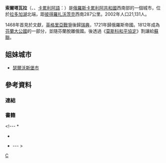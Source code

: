 {{Infobox Russian town
|en_name=索爾塔瓦拉
|ru_name=Сортавала
|other_name=Sortavala
|other_lang=Karelian
|image_skyline=DJI Sortavala 3.jpg
|image_caption=索爾塔瓦拉市中心俯瞰圖（攝於2020年）
|coordinates = {{coord|61|42|N|30|40|E|display=inline,title}}
|map_label_position=right
|image_coa=Sortavala Coat of Arms.svg
|coa_caption=
|image_flag=Sortavala_flag.svg
|flag_caption=
|anthem=
|anthem_ref=
|holiday=
|holiday_ref=
|federal_subject=[[卡累利阿共和國|卡累利阿共和國]]
|federal_subject_ref=<ref name="Ref62">Law #871-ZRK</ref>
|adm_data_as_of=2008年6月
|adm_city_jur=索爾塔瓦拉{{tsl|en|city of federal subject significance|聯邦重要城市}}
|adm_city_jur_ref=<ref name="Ref62" />
|adm_ctr_of=索爾塔瓦拉聯邦重要城市
|adm_ctr_of_ref=<ref name="Ref62" />
|inhabloc_cat=市鎮
|inhabloc_cat_ref=<ref name="Ref62" />
|inhabloc_type=
|inhabloc_type_ref=
|mun_data_as_of=2011年11月
|mun_district_jur=索爾塔瓦爾斯基區（Sortavalsky Municipal District）
|mun_district_jur_ref=<ref name="Ref738">Law #825-ZRK</ref>
|urban_settlement_jur=索爾塔瓦爾斯科耶城鎮居留地（Sortavalskoye Urban Settlement）
|urban_settlement_jur_ref=<ref name="Ref738" />
|mun_admctr_of1=索爾塔瓦爾斯基區
|mun_admctr_of1_ref=<ref name="Ref738" />
|mun_admctr_of2=索爾塔瓦爾斯科耶城鎮居留地
|mun_admctr_of2_ref=
|leader_title=
|leader_title_ref=
|leader_name=
|leader_name_ref=
|representative_body=
|representative_body_ref=
|area_of_what=
|area_as_of=
|area_km2=
|area_km2_ref=
|pop_2010census=19235
|pop_2010census_ref=<ref name="2010Census">{{ru-pop-ref|2010Census}}</ref>
|pop_density=
|pop_density_as_of=
|pop_density_ref=
|pop_latest=
|pop_latest_date=
|pop_latest_ref=
|established_date=1468年
|established_title=首次描述
|established_date_ref=
|current_cat_date=
|current_cat_date_ref=
|prev_name1=
|prev_name1_date=
|prev_name1_ref=
|postal_codes=
|postal_codes_ref=
|dialing_codes=
|dialing_codes_ref=
|website=http://городсортавала.рф/
|website_ref=
|commonscat=Sortavala
|date=2012年9月
}}
'''索爾塔瓦拉'''（{{lang-ru|Со́ртава́ла}}、{{lang-fi|Sortavala}}、[[卡累利阿語|卡累利阿語]]：{{lang|krl|Sordavala}}）是[[俄羅斯|俄羅斯]][[卡累利阿共和國|卡累利阿共和國]]西南部的一個城市，位於[[拉多加湖|拉多加湖]]北端，距[[彼得羅扎沃茨克|彼得羅扎沃茨克]]西南287公里。2002年人口21,131人。

1468年首見於文獻，[[英格里亞戰爭|英格里亞戰爭]]後歸[[瑞典|瑞典]]，1721年歸俄羅斯帝國。1812年成為[[芬蘭大公國|芬蘭大公國]]的一部分，並隨芬蘭脫離俄國。後透過《[[莫斯科和平協定|莫斯科和平協定]]》割讓給[[蘇聯|蘇聯]]。

==姐妹城市==
* {{SWE}}[[瑟爾沃斯堡市|瑟爾沃斯堡市]]

==參考資料==
===連結===
{{reflist|30em}}

===書籍===
<!--- *{{RussiaAdmMunRef|kr|adm|law}}
*{{RussiaAdmMunRef|kr|mun|mdlist}}
*{{RussiaAdmMunRef|kr|mun|list}}--- >

{{Authority control}}

{{卡累利阿共和國行政區劃}}

[[Category:卡累利阿共和國城市|С]]

{{Russia-geo-stub}}